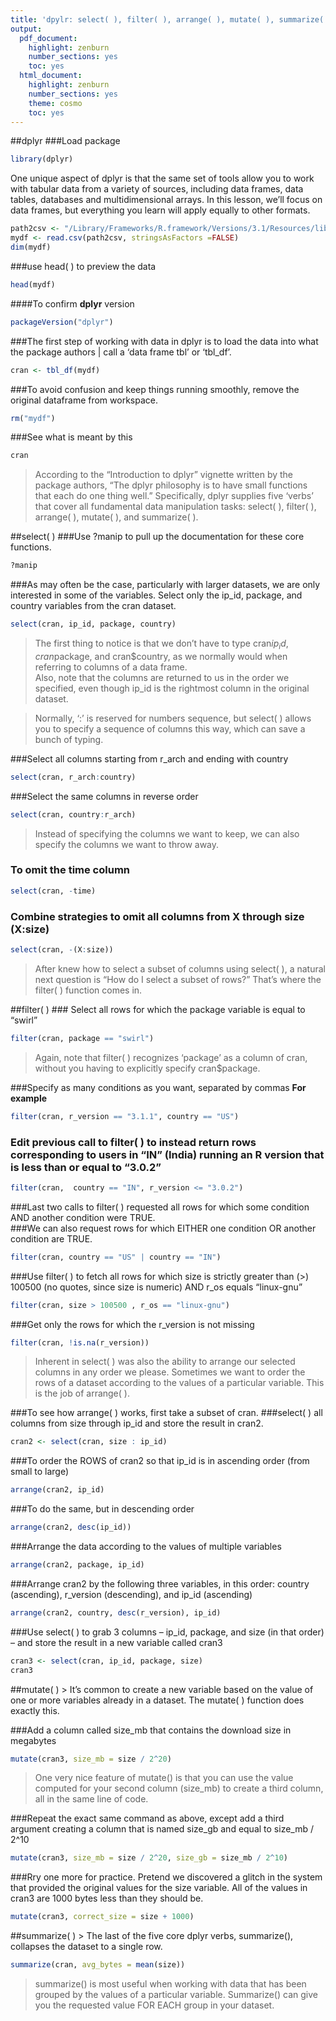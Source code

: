 ```yaml
---
title: 'dpylr: select( ), filter( ), arrange( ), mutate( ), summarize( )'
output:
  pdf_document:
    highlight: zenburn
    number_sections: yes
    toc: yes
  html_document:
    highlight: zenburn
    number_sections: yes
    theme: cosmo
    toc: yes
---
```

##dplyr
###Load package
```r
library(dplyr)
```
One unique aspect of dplyr is that the same set of tools allow you to work with tabular data from a variety of sources, including data frames, data tables, databases and multidimensional arrays. In this lesson, we'll focus on data frames, but everything you learn will apply equally to other formats.  
```r
path2csv <- "/Library/Frameworks/R.framework/Versions/3.1/Resources/library/swirl/Courses/Getting_and_Cleaning_Data/Manipulating_Data_with_dplyr/2014-07-08.csv"
mydf <- read.csv(path2csv, stringsAsFactors =FALSE)
dim(mydf)
```
###use head( ) to preview the data
```r
head(mydf)
```
####To confirm **dplyr** version
```r
packageVersion("dplyr")
```
###The first step of working with data in dplyr is to load the data into what the package authors
| call a 'data frame tbl' or 'tbl_df'.
```r
cran <- tbl_df(mydf)
```
###To avoid confusion and keep things running smoothly, remove the original dataframe from workspace.
```r
rm("mydf")
```
###See what is meant by this
```r
cran
```
> According to the "Introduction to dplyr" vignette written by the package authors, "The dplyr philosophy is to have small functions that each do one thing well." Specifically, dplyr supplies five 'verbs' that cover all fundamental data manipulation tasks: select( ), filter( ), arrange( ), mutate( ), and summarize( ).  

##select( )
###Use ?manip to pull up the documentation for these core functions.
```r
?manip
```
###As may often be the case, particularly with larger datasets, we are only interested in some of the variables. Select only the ip_id, package, and country variables from the cran dataset.
```r
select(cran, ip_id, package, country)
```
> The first thing to notice is that we don't have to type cran$ip_id, cran$package, and cran$country, as we normally would when referring to columns of a data frame.  
Also, note that the columns are returned to us in the order we specified, even though ip_id is the rightmost column in the original dataset.

> Normally, ':' is reserved for numbers sequence, but select( ) allows you to specify a sequence of columns this way, which can save a bunch of typing.

###Select all columns starting from r_arch and ending with country
```r
select(cran, r_arch:country) 
```
###Select the same columns in reverse order
```r
select(cran, country:r_arch) 
```
> Instead of specifying the columns we want to keep, we can also specify the columns we want to
 throw away.

### To omit the time column
```r
select(cran, -time)
```
### Combine strategies to omit all columns from X through size (X:size)
```r
select(cran, -(X:size))
```
> After knew how to select a subset of columns using select( ), a natural next question is "How do I select a subset of rows?" That's where the filter( ) function comes in.

##filter( )
### Select all rows for which the package variable is equal to "swirl"
```r
filter(cran, package == "swirl")
```
> Again, note that filter( ) recognizes 'package' as a column of cran, without you having to explicitly specify cran$package.

###Specify as many conditions as you want, separated by commas
**For example**
```r
filter(cran, r_version == "3.1.1", country == "US")
```
### Edit previous call to filter( ) to instead return rows corresponding to users in "IN" (India) running an R version that is less than or equal to "3.0.2"
```r
filter(cran,  country == "IN", r_version <= "3.0.2")
```
###Last two calls to filter( ) requested all rows for which some condition AND another condition were TRUE.  
###We can also request rows for which EITHER one condition OR another condition are TRUE.
```r
filter(cran, country == "US" | country == "IN")
```
###Use filter( ) to fetch all rows for which size is strictly greater than (>) 100500 (no quotes, since size is numeric) AND r_os equals "linux-gnu"
```r
filter(cran, size > 100500 , r_os == "linux-gnu")
```
###Get only the rows for which the r_version is not missing
```r
filter(cran, !is.na(r_version))
```
> Inherent in select( ) was also the ability to arrange our selected columns in any order we please.
Sometimes we want to order the rows of a dataset according to the values of a particular variable. This is the job of arrange( ).

###To see how arrange( ) works, first take a subset of cran. 
###select( ) all columns from size through ip_id and store the result in cran2.
```r
cran2 <- select(cran, size : ip_id)
```
###To order the ROWS of cran2 so that ip_id is in ascending order (from small to large)
```r
arrange(cran2, ip_id)
```
###To do the same, but in descending order
```r
arrange(cran2, desc(ip_id))
```
###Arrange the data according to the values of multiple variables
```r
arrange(cran2, package, ip_id)
```
###Arrange cran2 by the following three variables, in this order: country (ascending), r_version (descending), and ip_id (ascending)
```r
arrange(cran2, country, desc(r_version), ip_id)
```
###Use select( ) to grab 3 columns -- ip_id, package, and size (in that order) -- and store the result in a new variable called cran3
```r
cran3 <- select(cran, ip_id, package, size)
cran3
```

##mutate( )
> It's common to create a new variable based on the value of one or more variables already in a dataset. The mutate( ) function does exactly this.

###Add a column called size_mb that contains the download size in megabytes
```r
mutate(cran3, size_mb = size / 2^20)
```
> One very nice feature of mutate() is that you can use the value computed for your second column (size_mb) to create a third column, all in the same line of code.

###Repeat the exact same command as above, except add a third argument creating a column that is named size_gb and equal to size_mb / 2^10
```r
mutate(cran3, size_mb = size / 2^20, size_gb = size_mb / 2^10)
```
###Rry one more for practice. Pretend we discovered a glitch in the system that provided the original values for the size variable. All of the values in cran3 are 1000 bytes less than they should be.
```r
mutate(cran3, correct_size = size + 1000)
```

##summarize( )
> The last of the five core dplyr verbs, summarize(), collapses the dataset to a single row.
```r
summarize(cran, avg_bytes = mean(size))
```
> summarize() is most useful when working with data that has been grouped by the values of a particular variable.
Summarize() can give you the requested value FOR EACH group in your dataset.
